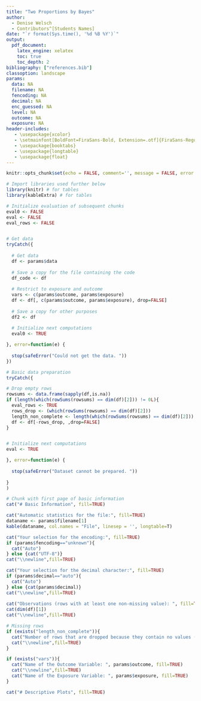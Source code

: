 ```yaml
---
title: "Two Proportions by Bayes"
author: 
  - Denise Welsch
  - Contributors^[Students Names]
date: "`r format(Sys.time(), '%d %B %Y')`"
output:
  pdf_document:
    latex_engine: xelatex
    toc: true
    toc_depth: 2
bibliography: ["references.bib"]
classoption: landscape
params:
  data: NA
  filename: NA
  fencoding: NA
  decimal: NA
  enc_guessed: NA
  level: NA
  outcome: NA
  exposure: NA
header-includes:
   - \usepackage{xcolor}
   - \setmainfont[BoldFont=FiraSans-Bold, Extension=.otf]{FiraSans-Regular}
   - \usepackage{booktabs}
   - \usepackage{longtable}
   - \usepackage{float}
---
```



```r
knitr::opts_chunk$set(echo = FALSE, comment='', message = FALSE, error = TRUE, warning=FALSE, fig.width=8)

# Import libraries used further below
library(knitr) # for tables
library(kableExtra) # for tables 
```


```r
# Initialize evaluation of subsequent chunks
eval0 <- FALSE
eval <- FALSE
eval_rows <- FALSE


# Get data  
tryCatch({
  
  # Get data
  df <- params$data
  
  # Save a copy for the file containing the code 
  df_code <- df
  
  # Restrict to exposure and outcome
  vars <- c(params$outcome, params$exposure)
  df <- df[, c(params$outcome, params$exposure), drop=FALSE]
  
  # Save a copy for other purposes 
  df2 <- df
  
  # Initialize next computations
  eval0 <- TRUE

}, error=function(e) {
  
  stop(safeError("Could not get the data. "))
})

```


```r
# Basic data preparation 
tryCatch({

# Drop empty rows
rowsums <- data.frame(sapply(df,is.na))
if (length(which(rowSums(rowsums) == dim(df)[2])) != 0L){
  eval_rows <- TRUE
  rows_drop <- (which(rowSums(rowsums) == dim(df)[2]))
  length_non_complete <- length(which(rowSums(rowsums) == dim(df)[2]))
  df <- df[-rows_drop, ,drop=FALSE]
}


# Initialize next computations
eval <- TRUE

}, error=function(e) {
  
  stop(safeError("Dataset cannot be prepared. "))
  
}
)
```


```r
# Chunk with first page of basic information
cat("# Basic Information", fill=TRUE)

cat("Automatic statistics for the file:", fill=TRUE)
dataname <- params$filename[1]
kable(dataname, col.names = "File", linesep = '', longtable=T) 

cat("Your selection for the encoding:", fill=TRUE)
if (params$fencoding=="unknown"){
  cat("Auto")
} else {cat("UTF-8")}
cat("\\newline",fill=TRUE) 

cat("Your selection for the decimal character:", fill=TRUE)
if (params$decimal=="auto"){
  cat("Auto")
} else {cat(params$decimal)}
cat("\\newline",fill=TRUE) 
  
cat("Observations (rows with at least one non-missing value): ", fill=TRUE)
cat(dim(df)[1])
cat("\\newline",fill=TRUE) 

# Missing rows
if (exists("length_non_complete")){
  cat("Number of rows that are dropped because they contain no values (all values are missing):", length_non_complete)
  cat("\\newline",fill=TRUE) 
}

if (exists("vars")){
  cat("Name of the Outcome Variable: ", params$outcome, fill=TRUE)
  cat("\\newline",fill=TRUE) 
  cat("Name of the Exposure Variable: ", params$exposure, fill=TRUE)
}
```


\pagebreak


```r
cat("# Descriptive Plots", fill=TRUE)
```

```r
```







